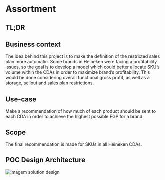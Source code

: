 

<Infobox 
  imageSrc="/assets/images/hwtp-sd.png"
  fullName="Project Full Name"
  age="Project Age"
  description="Brief description of the project."
/>

# Assortment

## TL;DR


## Business context
The idea behind this project is to make the definition of the restricted sales plan more automatic. Some brands in Heineken were facing a profitability issues, so the goal is to develop a model which could better allocate SKU’s volume within the CDAs in order to maximize brand’s profitability. This would be done considering overall functional gross profit, as well as a storage, sellout and sales plan restrictions.


## Use-case
Make a recommendation of how much of each product should be sent to each CDA in order to achieve the highest possible FGP for a brand.

## Scope
The final recommendation is made for SKUs in all Heineken CDAs. 

## POC Design Architecture
![imagem solution design](/assets/images/hwtp_sd.png)

